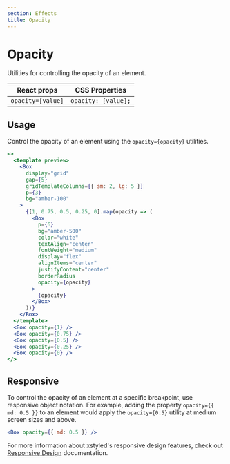 ```yaml
---
section: Effects
title: Opacity
---
```


# Opacity

Utilities for controlling the opacity of an element.

| React props       | CSS Properties      |
| ----------------- | ------------------- |
| `opacity=[value]` | `opacity: [value];` |

## Usage

Control the opacity of an element using the `opacity={opacity}` utilities.

```jsx preview
<>
  <template preview>
    <Box
      display="grid"
      gap={5}
      gridTemplateColumns={{ sm: 2, lg: 5 }}
      p={3}
      bg="amber-100"
    >
      {[1, 0.75, 0.5, 0.25, 0].map(opacity => (
        <Box
          p={6}
          bg="amber-500"
          color="white"
          textAlign="center"
          fontWeight="medium"
          display="flex"
          alignItems="center"
          justifyContent="center"
          borderRadius
          opacity={opacity}
        >
          {opacity}
        </Box>
      ))}
    </Box>
  </template>
  <Box opacity={1} />
  <Box opacity={0.75} />
  <Box opacity={0.5} />
  <Box opacity={0.25} />
  <Box opacity={0} />
</>
```

## Responsive

To control the opacity of an element at a specific breakpoint, use responsive object notation. For example, adding the property `opacity={{ md: 0.5 }}` to an element would apply the `opacity={0.5}` utility at medium screen sizes and above.

```jsx
<Box opacity={{ md: 0.5 }} />
```

For more information about xstyled's responsive design features, check out [Responsive Design](@TODO-link) documentation.
